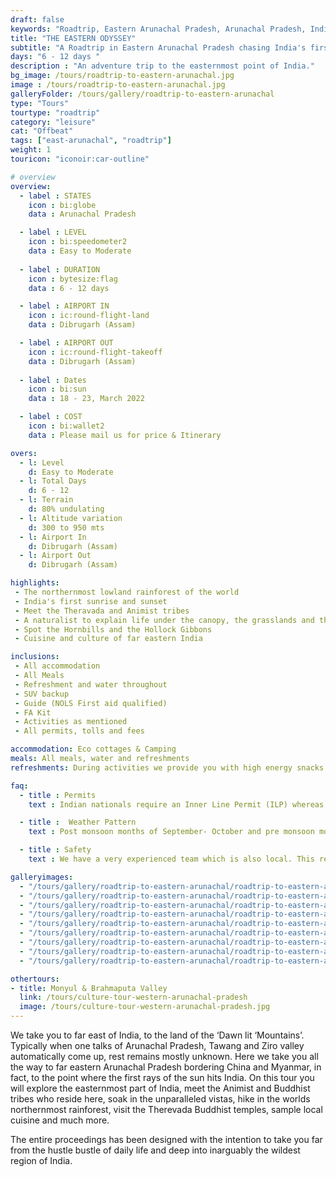```yaml
---
draft: false
keywords: "Roadtrip, Eastern Arunachal Pradesh, Arunachal Pradesh, India's first sunrise"
title: "THE EASTERN ODYSSEY"
subtitle: "A Roadtrip in Eastern Arunachal Pradesh chasing India's first sunrise"
days: "6 - 12 days "
description : "An adventure trip to the easternmost point of India."
bg_image: /tours/roadtrip-to-eastern-arunachal.jpg
image : /tours/roadtrip-to-eastern-arunachal.jpg
galleryFolder: /tours/gallery/roadtrip-to-eastern-arunachal
type: "Tours" 
tourtype: "roadtrip"
category: "leisure"
cat: "Offbeat"
tags: ["east-arunachal", "roadtrip"]
weight: 1 
touricon: "iconoir:car-outline"

# overview
overview:
  - label : STATES
    icon : bi:globe
    data : Arunachal Pradesh 

  - label : LEVEL
    icon : bi:speedometer2
    data : Easy to Moderate
    
  - label : DURATION
    icon : bytesize:flag
    data : 6 - 12 days

  - label : AIRPORT IN
    icon : ic:round-flight-land
    data : Dibrugarh (Assam)

  - label : AIRPORT OUT
    icon : ic:round-flight-takeoff
    data : Dibrugarh (Assam)
    
  - label : Dates
    icon : bi:sun
    data : 18 - 23, March 2022

  - label : COST
    icon : bi:wallet2
    data : Please mail us for price & Itinerary

overs:
  - l: Level 
    d: Easy to Moderate
  - l: Total Days 
    d: 6 - 12
  - l: Terrain 
    d: 80% undulating
  - l: Altitude variation 
    d: 300 to 950 mts
  - l: Airport In 
    d: Dibrugarh (Assam)
  - l: Airport Out 
    d: Dibrugarh (Assam) 

highlights:
 - The northernmost lowland rainforest of the world
 - India's first sunrise and sunset
 - Meet the Theravada and Animist tribes
 - A naturalist to explain life under the canopy, the grasslands and the riverine areas
 - Spot the Hornbills and the Hollock Gibbons
 - Cuisine and culture of far eastern India

inclusions:
 - All accommodation
 - All Meals
 - Refreshment and water throughout
 - SUV backup 
 - Guide (NOLS First aid qualified)
 - FA Kit
 - Activities as mentioned
 - All permits, tolls and fees

accommodation: Eco cottages & Camping
meals: All meals, water and refreshments
refreshments: During activities we provide you with high energy snacks.

faq:
  - title : Permits
    text : Indian nationals require an Inner Line Permit (ILP) whereas foreign nationals require a Restricted Area Permit (RAP / PAP). These have a govt. charge attached to them. Rest assured we take care of the arrangements.

  - title :  Weather Pattern
    text : Post monsoon months of September- October and pre monsoon months of March-April are very pleasant with blue skies and a fair days. Peak winters are from November to February with the mercury coming down below 15 C in the nights, where as the days are quite pleasant.

  - title : Safety
    text : We have a very experienced team which is also local. This reflects in the overall safety of our tours. Rest assured your guides know where extra attention is required and when. All our routes are well known to us, we know where the nearest medical facilities are, we know whom to contact if in case of an emergency, we know all the alternate routes in case of road blockages. We have CASEVAC protocols in place to streamline the process in case of emergencies. You can rest easy knowing that in the outdoors in general and this region in particular you are in safe hands with us.

galleryimages:
  - "/tours/gallery/roadtrip-to-eastern-arunachal/roadtrip-to-eastern-arunachal1.jpg"
  - "/tours/gallery/roadtrip-to-eastern-arunachal/roadtrip-to-eastern-arunachal2.jpg"
  - "/tours/gallery/roadtrip-to-eastern-arunachal/roadtrip-to-eastern-arunachal3.jpg"
  - "/tours/gallery/roadtrip-to-eastern-arunachal/roadtrip-to-eastern-arunachal4.jpg"
  - "/tours/gallery/roadtrip-to-eastern-arunachal/roadtrip-to-eastern-arunachal5.jpg"
  - "/tours/gallery/roadtrip-to-eastern-arunachal/roadtrip-to-eastern-arunachal6.jpg"
  - "/tours/gallery/roadtrip-to-eastern-arunachal/roadtrip-to-eastern-arunachal7.jpg"
  - "/tours/gallery/roadtrip-to-eastern-arunachal/roadtrip-to-eastern-arunachal8.jpg"
  - "/tours/gallery/roadtrip-to-eastern-arunachal/roadtrip-to-eastern-arunachal9.jpg"

othertours:
- title: Monyul & Brahmaputa Valley 
  link: /tours/culture-tour-western-arunachal-pradesh
  image: /tours/culture-tour-western-arunachal-pradesh.jpg  
---
```


 We take you to far east of India, to the land of the ‘Dawn lit ‘Mountains’. Typically when one talks of Arunachal Pradesh, Tawang and Ziro valley automatically come up, rest remains mostly unknown. Here we take you all the way to far eastern Arunachal Pradesh bordering China and Myanmar, in fact, to the point where the first rays of the sun hits India.
On this tour you will explore the easternmost part of India, meet the Animist and Buddhist tribes who reside here, soak in the unparalleled vistas, hike in the worlds northernmost rainforest, visit the Therevada Buddhist temples, sample local cuisine and much more.

The entire proceedings has been designed with the  intention to take you far from the hustle bustle of daily life and deep into inarguably the wildest region of India.